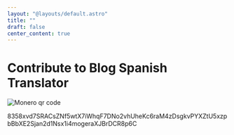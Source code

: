 ```yaml
---
layout: "@layouts/default.astro"
title: ""
draft: false
center_content: true
---
```


# Contribute to Blog Spanish Translator

![Monero qr code](/images/qr-codes/xmr2.png)

8358xvd7SRACsZNf5wtX7iWhqF7DNo2vhUheKc6raM4zDsgkvPYXZtU5xzpbBbXE2Sjan2d1Nsx1i4mogeraXJBrDCR8p6C
